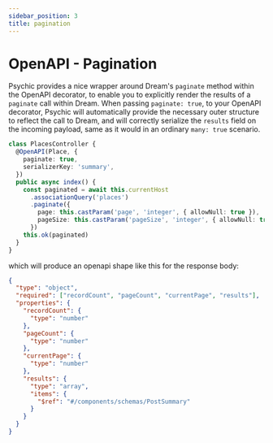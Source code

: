 ```yaml
---
sidebar_position: 3
title: pagination
---
```


# OpenAPI - Pagination

Psychic provides a nice wrapper around Dream's `paginate` method within the OpenAPI decorator, to enable you to explicitly render the results of a `paginate` call within Dream. When passing `paginate: true`, to your OpenAPI decorator, Psychic will automatically provide the necessary outer structure to reflect the call to Dream, and will correctly serialize the `results` field on the incoming payload, same as it would in an ordinary `many: true` scenario.

```ts
class PlacesController {
  @OpenAPI(Place, {
    paginate: true,
    serializerKey: 'summary',
  })
  public async index() {
    const paginated = await this.currentHost
      .associationQuery('places')
      .paginate({
        page: this.castParam('page', 'integer', { allowNull: true }),
        pageSize: this.castParam('pageSize', 'integer', { allowNull: true }),
      })
    this.ok(paginated)
  }
}
```

which will produce an openapi shape like this for the response body:

```json
{
  "type": "object",
  "required": ["recordCount", "pageCount", "currentPage", "results"],
  "properties": {
    "recordCount": {
      "type": "number"
    },
    "pageCount": {
      "type": "number"
    },
    "currentPage": {
      "type": "number"
    },
    "results": {
      "type": "array",
      "items": {
        "$ref": "#/components/schemas/PostSummary"
      }
    }
  }
}
```
